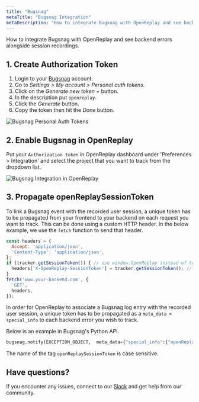 ```yaml
---
title: "Bugsnag"
metaTitle: "Bugsnag Integration"
metaDescription: "How to integrate Bugsnag with OpenReplay and see backend errors alongside session replays."
---
```


How to integrate Bugsnag with OpenReplay and see backend errors alongside session recordings.

## 1. Create Authorization Token

1. Login to your [Bugsnag](https://app.bugsnag.com) account.
2. Go to *Settings > My account > Personal auth tokens*.
3. Click on the *Generate new token +* button.
4. In the description put `openreplay`.
5. Click the *Generate* button.
6. Copy the token then hit the *Done* button.

![Bugsnag Personal Auth Tokens](/static/bugsnag-1.jpg#center)

## 2. Enable Bugsnag in OpenReplay

Put your `Authorization token` in OpenReplay dashboard under 'Preferences > Integration' and select the project that you want to track from the dropdown list.

![Bugsnag Integration in OpenReplay](/static/bugsnag-2.jpg#center)

## 3. Propagate openReplaySessionToken

To link a Bugsnag event with the recorded user session, a unique token has to be propagated from your frontend to your backend on each request you want to track. This can be done using a custom HTTP header. In the below example, we use the `fetch` function to send that header.

```javascript
const headers = {
  Accept: 'application/json',
  'Content-Type': 'application/json',
};
if (tracker.getSessionToken()) { // use window.OpenReplay instead of tracker if you're using the snippet
  headers['X-OpenReplay-SessionToken'] = tracker.getSessionToken(); // Inject openReplaySessionToken
}
fetch('www.your-backend.com', {
  'GET',
  headers,
});
```

In order for OpenReplay to associate a Bugsnag log entry with the recorded user session, a unique token has to be propagated as a `meta_data > special_info` to each backend error you wish to track.

Below is an example in Bugsnag's Python API.

```python
bugsnag.notify(EXCEPTION_OBJECT,  meta_data={"special_info":{"openReplaySessionToken": OPENREPLAY_SESSION_TOKEN}})
```

The name of the tag `openReplaySessionToken` is case sensitive.

## Have questions?

If you encounter any issues, connect to our [Slack](https://slack.openreplay.com) and get help from our community.
